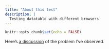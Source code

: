 ```yaml
---
title: "About this test"
description: |
  Testing datatable with different browsers
---
```


```r
knitr::opts_chunk$set(echo = FALSE)
```

Here's [a discussion](https://community.rstudio.com/t/details-on-a-distill-site-works-on-chrome-but-not-firefox/134206/5) of the problem I've observed.
